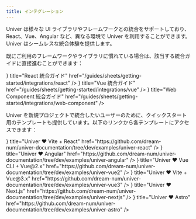 ```yaml
---
title: インテグレーション
---
```



Univer は様々な UI ライブラリやフレームワークとの統合をサポートしており、React、Vue、Angular など、異なる環境で Univer を利用することができます。Univer はシームレスな統合体験を提供します。

既にご利用のフレームワークやライブラリに慣れている場合は、該当する統合ガイドに直接進むことができます：

<Cards>
  <Card
    icon={<SiReact className="text-blue-400" />}
    title="React 統合ガイド"
    href="/guides/sheets/getting-started/integrations/react"
 />
  <Card
    icon={<SiVuedotjs className="text-green-600" />}
    title="Vue 統合ガイド"
    href="/guides/sheets/getting-started/integrations/vue"
 />
  <Card
    icon={<SiWebcomponentsdotorg className="text-indigo-400" />}
    title="Web Component 統合ガイド"
    href="/guides/sheets/getting-started/integrations/web-component"
 />
</Cards>

Univer を新規プロジェクトで統合したいユーザーのために、クイックスタート用のテンプレートも提供しています。以下のリンクから各テンプレートにアクセスできます：

<Cards>
  <Card
    icon={<SiReact className="text-blue-400" />}
    title="Univer ❤️ Vite + React"
    href="https://github.com/dream-num/univer-documentation/tree/dev/examples/univer-react"
 />
  <Card
    icon={<SiAngular className="text-red-400" />}
    title="Univer ❤️ Angular"
    href="https://github.com/dream-num/univer-documentation/tree/dev/examples/univer-angular"
 />
  <Card
    icon={<SiVuedotjs className="text-green-600" />}
    title="Univer ❤️ Vue CLI + Vue@2.x"
    href="https://github.com/dream-num/univer-documentation/tree/dev/examples/univer-vue2"
 />
  <Card
    icon={<SiVuedotjs className="text-green-600" />}
    title="Univer ❤️ Vite + Vue@3.x"
    href="https://github.com/dream-num/univer-documentation/tree/dev/examples/univer-vue3"
 />
  <Card
    icon={<SiNextdotjs className="text-zinc-800 dark:text-zinc-200" />}
    title="Univer ❤️ Next.js"
    href="https://github.com/dream-num/univer-documentation/tree/dev/examples/univer-nextjs"
 />
  <Card
    icon={<SiAstro className="text-pink-400" />}
    title="Univer ❤️ Astro"
    href="https://github.com/dream-num/univer-documentation/tree/dev/examples/univer-astro"
 />
</Cards>
